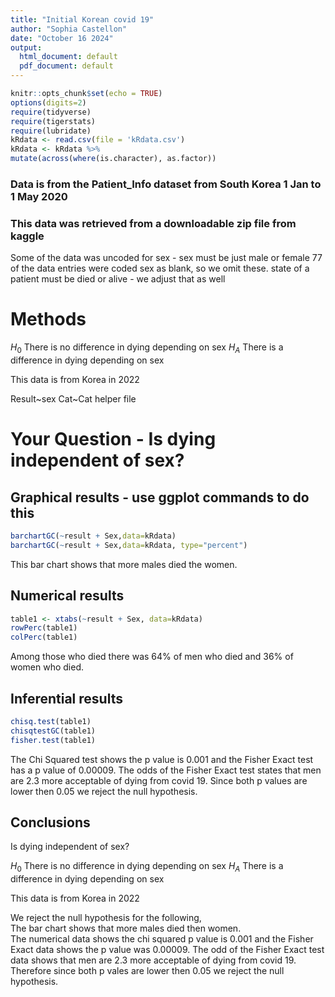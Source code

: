 ```yaml
---
title: "Initial Korean covid 19"
author: "Sophia Castellon"
date: "October 16 2024"
output:
  html_document: default
  pdf_document: default
---
```


```r
knitr::opts_chunk$set(echo = TRUE)
options(digits=2)
require(tidyverse)
require(tigerstats)
require(lubridate)
kRdata <- read.csv(file = 'kRdata.csv')
kRdata <- kRdata %>%
mutate(across(where(is.character), as.factor))

```
### Data is from the Patient_Info dataset from South Korea 1 Jan to 1 May 2020
### This data was retrieved from a downloadable zip file from kaggle

Some of the data was uncoded for sex - sex must be just male or female
77 of the data entries were coded sex  as blank, so we omit these.
state of a patient must be died or alive - we adjust that as well   
  
# Methods

$H_0$ There is no difference in dying depending on sex
$H_A$ There is a difference in dying depending on sex  

This data is from Korea in 2022

Result~sex
Cat~Cat helper file
  
# Your Question - Is dying independent of sex?

## Graphical results - use ggplot commands to do this  

```r
barchartGC(~result + Sex,data=kRdata)
barchartGC(~result + Sex,data=kRdata, type="percent")

```

This bar chart shows that more males died the women. 

## Numerical results

```r
table1 <- xtabs(~result + Sex, data=kRdata)
rowPerc(table1)
colPerc(table1)
```

Among those who died there was 64% of men who died and 36% of women who died.  

## Inferential results 

```r
chisq.test(table1)
chisqtestGC(table1)
fisher.test(table1)
```

The Chi Squared test shows the p value is 0.001 and the Fisher Exact test  has a p value of 0.00009. The odds of the Fisher Exact test  states that men are 2.3 more acceptable of dying from covid 19. Since both p values are lower then 0.05 we reject the null hypothesis.  

## Conclusions

Is dying independent of sex?

$H_0$ There is no difference in dying depending on sex
$H_A$ There is a difference in dying depending on sex  

This data is from Korea in 2022

We reject the null hypothesis for the following,  
The bar chart shows that more males died then women.  
The numerical data shows the chi squared p value is 0.001 and the Fisher Exact data shows the p value was 0.00009. The odd of the Fisher Exact test data shows that men are 2.3 more acceptable of dying from covid 19. Therefore since both p vales are lower then 0.05 we reject the null hypothesis.  


